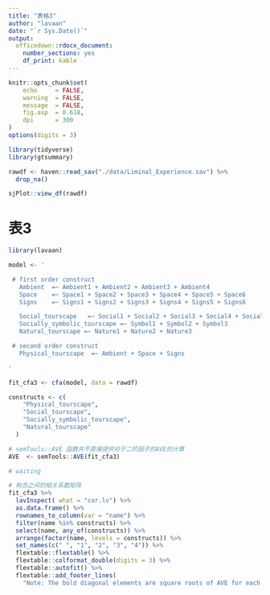 ```yaml
---
title: "表格3"
author: "lavaan"
date: "`r Sys.Date()`"
output: 
  officedown::rdocx_document:
    number_sections: yes
    df_print: kable
---
```



```r
knitr::opts_chunk$set(
    echo     = FALSE,
    warning  = FALSE, 
    message  = FALSE,
    fig.asp  = 0.618,
    dpi      = 300
)
options(digits = 3)
```



```r
library(tidyverse)
library(gtsummary)

rawdf <- haven::read_sav("./data/Liminal_Experience.sav") %>% 
  drop_na()

sjPlot::view_df(rawdf)
```




# 表3

```r
library(lavaan)

model <- '

 # first order construct
   Ambient  =~ Ambient1 + Ambient2 + Ambient3 + Ambient4
   Space    =~ Space1 + Space2 + Space3 + Space4 + Space5 + Space6
   Signs    =~ Signs1 + Signs2 + Signs3 + Signs4 + Signs5 + Signs6

   Social_tourscape   =~ Social1 + Social2 + Social3 + Social4 + Social5
   Socially_symbolic_tourscape =~ Symbol1 + Symbol2 + Symbol3
   Natural_tourscape =~ Nature1 + Nature2 + Nature3

 # second order construct
   Physical_tourscape  =~ Ambient + Space + Signs

'

fit_cfa3 <- cfa(model, data = rawdf)
```


```r
constructs <- c(
    "Physical_tourscape",
    "Social_tourscape",
    "Socially_symbolic_tourscape",
    "Natural_tourscape"
  )
```


```r
# semTools::AVE 函数并不直接提供对于二阶因子的AVE的计算
AVE  <- semTools::AVE(fit_cfa3) 

# waiting
```




```r
# 构念之间的相关系数矩阵
fit_cfa3 %>% 
  lavInspect( what = "cor.lv") %>% 
  as.data.frame() %>% 
  rownames_to_column(var = "name") %>% 
  filter(name %in% constructs) %>%
  select(name, any_of(constructs)) %>% 
  arrange(factor(name, levels = constructs)) %>% 
  set_names(c(" ", "1", "2", "3", "4")) %>% 
  flextable::flextable() %>% 
  flextable::colformat_double(digits = 3) %>% 
  flextable::autofit() %>% 
  flextable::add_footer_lines(
    "Note: The bold diagonal elements are square roots of AVE for each construct. Below diagonal elements are the correlations between constructs.")
```





